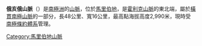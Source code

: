 {{Coord|84|45|S|114|00|W|display=title}}

'''俄亥俄山脈'''（{{lang-en|Ohio Range}}）是[[南極洲|南極洲]]的[[山脈|山脈]]，位於[[馬里伯地|馬里伯地]]，是[[霍利克山脈|霍利克山脈]]的東北端，屬於[[橫貫南極山脈|橫貫南極山脈]]的一部分，長48公里、寬16公里，最高點海拔高度2,990米，現時受[[南極條約體系|南極條約體系]]管理。

{{DEFAULTSORT:Ohio Range}}
[[Category:馬里伯地山脈|Category:馬里伯地山脈]]


{{MarieByrdLand-geo-stub}}